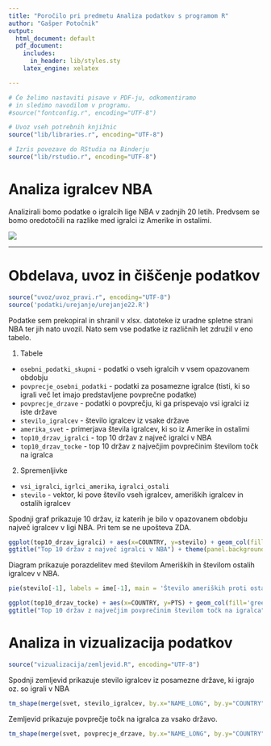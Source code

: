 ---
title: "Poročilo pri predmetu Analiza podatkov s programom R"
author: "Gašper Potočnik"
output:
  html_document: default
  pdf_document:
    includes:
      in_header: lib/styles.sty
    latex_engine: xelatex

---

```{r setup, echo=FALSE, results='hide', message=FALSE, warning=FALSE}
# Če želimo nastaviti pisave v PDF-ju, odkomentiramo
# in sledimo navodilom v programu.
#source("fontconfig.r", encoding="UTF-8")

# Uvoz vseh potrebnih knjižnic
source("lib/libraries.r", encoding="UTF-8")
```

```{r rstudio, echo=FALSE, results='asis'}
# Izris povezave do RStudia na Binderju
source("lib/rstudio.r", encoding="UTF-8")
```

# Analiza igralcev NBA

Analizirali bomo podatke o igralcih lige NBA v zadnjih 20 letih. Predvsem se bomo oredotočili na razlike med igralci iz Amerike in ostalimi.

![](slike/Nba-logo.jpg)

***

# Obdelava, uvoz in čiščenje podatkov

```{r uvoz, echo=FALSE, message=FALSE}
source("uvoz/uvoz_pravi.r", encoding="UTF-8")
source('podatki/urejanje/urejanje22.R')
```

Podatke sem prekopiral in shranil v xlsx. datoteke iz uradne spletne strani NBA ter jih nato uvozil. 
Nato sem vse podatke iz različnih let združil v eno tabelo.

1. Tabele
  - `osebni_podatki_skupni` - podatki o vseh igralcih v vsem opazovanem obdobju
  - `povprecje_osebni_podatki` - podatki za posamezne igralce (tisti, ki so igrali več let imajo predstavljene povprečne podatke)
  - `povprecje_drzave` - podatki o povprečju, ki ga prispevajo vsi igralci iz iste države
  - `stevilo_igralcev` - število igralcev iz vsake države 
  - `amerika_svet` - primerjava števila igralcev, ki so iz Amerike in ostalimi
  - `top10_drzav_igralci` - top 10 držav z največ igralci v NBA
  - `top10_drzav_tocke` - top 10 držav z največjim povprečinim številom točk na igralca
  
2. Spremenljivke
  - `vsi_igralci`, `igrlci_amerika`, `igralci_ostali`
  - `stevilo` - vektor, ki pove število vseh igralcev, ameriških igralcev in ostalih igralcev
  

Spodnji graf prikazuje 10 držav, iz katerih je bilo v opazovanem obdobju največ igralcev v ligi NBA. 
Pri tem se ne upošteva ZDA.

```{r histogram, echo=FALSE, message=FALSE, fig.align='center', fig.cap='Graf 10 držav z največ igralci v NBA'}
ggplot(top10_drzav_igralci) + aes(x=COUNTRY, y=stevilo) + geom_col(fill = 'red')+
ggtitle("Top 10 držav z največ igralci v NBA") + theme(panel.background = element_rect(fill = 'grey')) 
```
Diagram prikazuje porazdelitev med številom Ameriških in številom ostalih igralcev v NBA.
```{r histogram, echo=FALSE, message=FALSE, fig.align='center', fig.cap='Primerjava števila ameriških in ostalih igralcev'}
pie(stevilo[-1], labels = ime[-1], main = 'Število ameriških proti ostalim igralcem')
```

```{r histogram, echo=FALSE, message=FALSE, fig.align='center', fig.cap='Graf povprečja točk na državo'}
ggplot(top10_drzav_tocke) + aes(x=COUNTRY, y=PTS) + geom_col(fill='green') +
ggtitle("Top 10 držav z največjim povprečinim številom točk na igralca") 
```
# Analiza in vizualizacija podatkov

```{r vizualizacija, echo=FALSE, message=FALSE, warning=FALSE, results='hide'}
source("vizualizacija/zemljevid.R", encoding="UTF-8")
```

Spodnji zemljevid prikazuje stevilo igralcev iz posamezne države, ki igrajo oz. so igrali v NBA 

```{r zemljevid, echo=FALSE, fig.align='center', fig.cap='Zemljevid števila igralcev iz posamezne države'}
tm_shape(merge(svet, stevilo_igralcev, by.x="NAME_LONG", by.y="COUNTRY")) + tm_polygons("stevilo")
```

Zemljevid prikazuje povprečje točk na igralca za vsako državo.
```{r zemljevid, echo=FALSE, fig.align='center', fig.cap='Zemljevid povprečja točk'}
tm_shape(merge(svet, povprecje_drzave, by.x="NAME_LONG", by.y="COUNTRY")) + tm_polygons("PTS")
```

